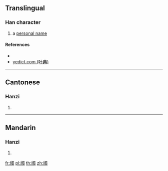 ==Translingual==

===Han character===
{{Han char|rn=69|rad=斤|as=13|sn=17|four=76227|canj=HLWLI|ids=⿰斤蜀}}

# {{label|zh|archaic}} a [[personal name]]

====References====
* {{Han ref|kx=0480.320|dkj=13605|hdz=32028.040|uh=65B6|ud=26038|bh=ECF0|bd=60656}}
* [http://yedict.com/htm/65/65B6.htm yedict.com (叶典)]

----

==Cantonese==

===Hanzi===
{{yue-hanzi|jyut=[[cuk1]]|y=chuk1}}

# {{defn|lang=yue|sort=斤13}}

----

==Mandarin==

===Hanzi===
{{cmn-hanzi|pin=[[chù]] ([[chu4]])|wg=ch'u<sup>4</sup>}}

# {{defn|lang=cmn|sort=斤13}}

[[fr:斶]]
[[pl:斶]]
[[th:斶]]
[[zh:斶]]